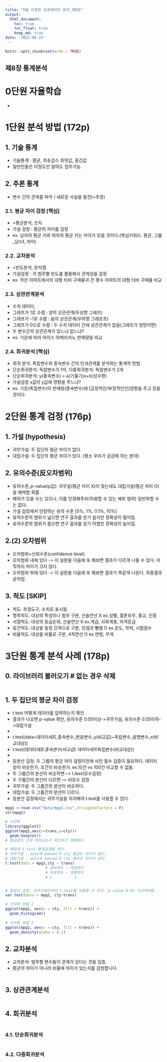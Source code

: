 ```yaml
---
title: "R을 이용한 공공데이터 분석_제8장"
output:
  html_document:
    toc: true
    toc_float: true
    keep_md: true
date: '2022-06-23'
---
```


```r
knitr::opts_chunk$set(echo = TRUE)
```

제8장 통계분석
-
# 0단원 자율학습
- [ ]( )

# 1단원 분석 방법 (172p)
## 1. 기술 통계
- 기술통계 : 평균, 최솟갑스 최댓값, 중간값
- 일반인들은 이정도만 알아도 업무가능.

## 2. 추론 통계
- 변수 간의 관계를 파악 / 새로운 사실을 발견(=추정)

### 2.1. 평균 차이 검정  [핵심]
- =평균분석, 숫자
- 가설 검정 : 평균의 차이를 검정
- ex. 남자의 평균 키와 여자의 평균 키는 차이가 있을 것이다.(핵심키워드: 평균, 그룹_남/녀, 차이)

### 2.2. 교차분석
- =빈도분석, 문자열
- 가설검정 : 각 범주별 빈도를 활용해서 관계성을 검정
- ex. 작은 아파트에서의 대형 티비 구매율과 큰 평수 아파트의 대형 티비 구매율 비교

### 2.3. 상관관계분석
- 수치 데이터, 
- 그래프가 1로 수렴 : 양의 상관관계(우상향 그래프)
- 그래프가 -1로 수렴 : 음의 상관관계(우하향 그래프프)
- 그래프가 0으로 수렴 : 두 수치 데이터 간에 상관관계가 없음(그래프가 엉망이면)
- 두 변수간의 상관관계가 있느냐 없느냐?
- ex. 기온에 따라 아이스 아메리카노 판매량을 비교

### 2.4. 회귀분석  [핵심]
- 회귀 분석: 독립변수와 종속변수 간의 인과관계를 분석하는 통계적 방법
- 단순회귀분석: 독립변수가 1석, 다중회귀본석: 독립변수가 2개
- 단순회귀분석: y(종속변수) = a(기울기)x+b(상수항)
- 가설검정 x값이 y값에 영향을 주느냐?
- ex. 기온(독립변수)이 판매량(종속변수)에 [긍정적인/부정적인인]영향을 주고 있을 것이다.


# 2단원 통계 검정 (176p)

## 1. 가설 (hypothesis)
- 귀무가설: 두 집단의 평균 차이가 없다.
- 대립가설: 두 집단의 평균 차이가 있다. (평소 우리가 궁금해 하는 분야)

## 2. 유의수준(反오차범위)
- 유의수준_p-value(p값): 귀무설(평균 차이 X)이 맞는데도 대립가설(평균 차이 O)을 채택할 확률
- 예외가 있을 수는 있으나, 이를 인정해주되(허용할 수 있는 예외 범위) 일반화할 수는 없다.
- 가설 검정에서 인정하는 유의 수준 [5%, 1%, 0.1%, 10%]
- 유의수준의 범위가 넓으면 연구 결과를 얻기 쉽지만 정확성이 떨어짐.
- 유의수준의 범위가 좁으면 연구 결과를 얻기 어렵만 정확성이 높아짐.

## 2.(2) 오차범위
- 오차범위=신뢰수준(confidence level)
- 오차범위 내에 있다 -> 이 설문을 다음에 또 해보면 결과가 다르게 나올 수 있다. 아직까지 차이가 크지 않다.
- 오차범위 밖에 있다 -> 이 설문을 다음에 또 해보면 결과가 똑같게 나온다. 최종결과 굳어짐.

## 3. 척도  [SKIP]
- 척도: 측정도구, 수치로 표시됨.
- 명목척도: 대상의 특성이나 범주 구분, 산술연산 X     ex.성별, 결혼유무, 종교, 인종
- 서열척도: 대상의 등급순위,           산술연산 X     ex.계급, 사회계층, 자격등급
- 등간척도: 대상을 일정 간격으로 구분, 덧셈과 뺄젬 O  ex.온도, 학력, 시험점수
- 비율척도: 대상을 비율로 구분,         4칙연산 O     ex.연령, 무게


# 3단원 통계 분석 사례 (178p)
## 0. 라이브러리 불러오기 # 없는 경우 삭제
```r

```

## 1. 두 집단의 평균 차이 검정
- t.test 어떻게 데이터를 입력하는지 확인
- 결과가 나오면 p-value 확인, 유의수준 0.05이상->귀무가설, 유의수준 0.05이하->대립가설
- 
- t.test(data=데이터세트,종속변수_반응변수_y(비교값)~독립변수_설명변수_x(비교대상))
- t.test(데이터세트$종속변수(비교값)~데이터세트$독립변수(비교대상))
- 
- 등분산 검정: 두 그룹의 평균 차이 검정이전에 사전 필수 검증이 필요하다. 데이터 양이 비슷한가. 조건이 비슷한가. ex.10건 vs 100건 비교할 수 없음.
- 두 그룹간의 분산이 비슷하면 --> t.test(모수검정)
- 두 구룹간의 분산이 다르면 --> 비모수 검정
- 귀무가설: 두 그룹간의 분산이 비슷하다.
- 대립가설: 두 그룹간의 분산이 다르다.
- 등분산 검정에서는 귀무가설을 지지해야 t.test를 사용할 수 있다.
```r
mpg1 <-read.csv("data/mpg1.csv",stringsAsFactors = F)
str(mpg1)

# 시각화
library(ggplot2)
ggplot(mpg1,aes(x=trans,y=cty))+
  geom_boxplot()
# 평균값이 크게 차이나는지 확인하기 애매하다

# 때문에 t.test 통계검정을 한다.
# 귀무가설 : auto와 manual의 cty 평균은 차이가 없다.
# 대립가설 : auto와 manual의 cty 평균은 차이가 있다.
t.test(data = mpg1,cty ~ trans)
                  # 종속변수 ~ 독립변수
                  # 반응변수 ~ 설명변수
                  # y          x


# 등분산 검정, 귀무가설이어야 t.test를 사용할 수 있다. p-value 0.05 이상여야함.
var.test(data = mpg1, cty~trans)

# 시각화 방법 1
ggplot(mpg1, aes(x = cty, fill = trans)) + 
  geom_histogram()
  
# 시각화 방법 2
ggplot(mpg1, aes(x = cty, fill = trans)) + 
  geom_density(alpha = 0.1)
```


## 2. 교차분석
- 교차분석: 범주형 변수들이 관계가 있다는 것을 입증.
- 평균의 차이가 아니라 비율에 차이가 있는지를 검정합니다.
```r

```

## 3. 상관관계분석
```r

```

## 4. 회귀분석
```r
```

### 4.1. 단순회귀분석
```r

```

### 4.2. 다중회귀분석
```r

```


